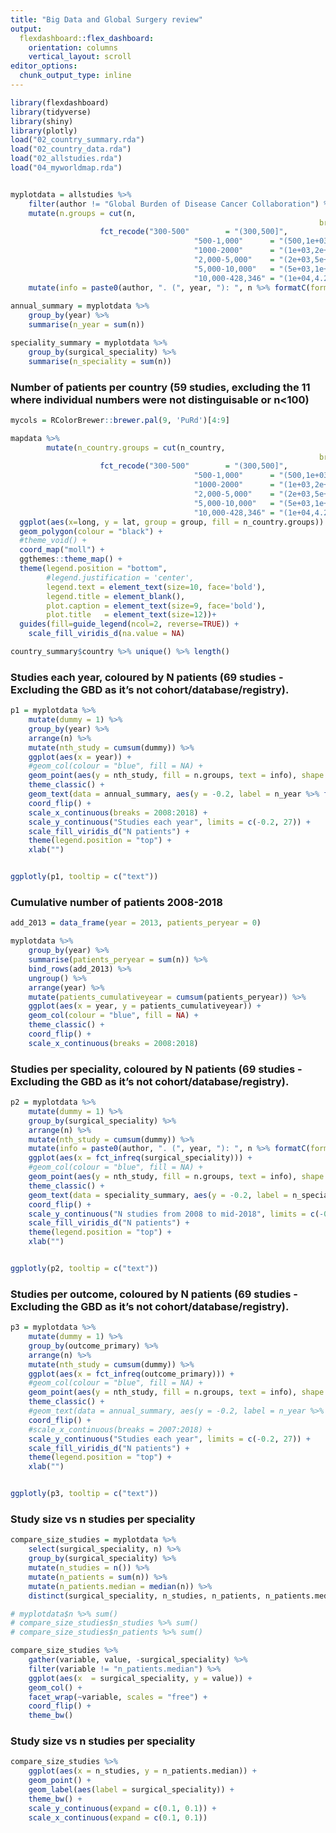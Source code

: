 ```yaml
---
title: "Big Data and Global Surgery review"
output: 
  flexdashboard::flex_dashboard:
    orientation: columns
    vertical_layout: scroll
editor_options: 
  chunk_output_type: inline
---
```


```r
library(flexdashboard)
library(tidyverse)
library(shiny)
library(plotly)
load("02_country_summary.rda")
load("02_country_data.rda")
load("02_allstudies.rda")
load("04_myworldmap.rda")


myplotdata = allstudies %>% 
	filter(author != "Global Burden of Disease Cancer Collaboration") %>% 
	mutate(n.groups = cut(n,
																	 breaks = c(300, 500, 1000, 2000, 5000, 10000, 428346)) %>% 
				 	fct_recode("300-500"        = "(300,500]",
				 						 "500-1,000"      = "(500,1e+03]",
				 						 "1000-2000"      = "(1e+03,2e+03]",
				 						 "2,000-5,000"    = "(2e+03,5e+03]",
				 						 "5,000-10,000"   = "(5e+03,1e+04]",
				 						 "10,000-428,346" = "(1e+04,4.28e+05]")) %>% 
	mutate(info = paste0(author, ". (", year, "): ", n %>% formatC(format = "f", big.mark = ",", digits = 0), " patients, ", surgical_speciality))
	
annual_summary = myplotdata %>%
	group_by(year) %>%
	summarise(n_year = sum(n))

speciality_summary = myplotdata %>%
	group_by(surgical_speciality) %>%
	summarise(n_speciality = sum(n))

```

### Number of patients per country (59 studies, excluding the 11 where individual numbers were not distinguisable or n<100)

```r

mycols = RColorBrewer::brewer.pal(9, 'PuRd')[4:9]

mapdata %>% 
		mutate(n_country.groups = cut(n_country,
																	 breaks = c(300, 500, 1000, 2000, 5000, 10000, 428346)) %>% 
				 	fct_recode("300-500"        = "(300,500]",
				 						 "500-1,000"      = "(500,1e+03]",
				 						 "1000-2000"      = "(1e+03,2e+03]",
				 						 "2,000-5,000"    = "(2e+03,5e+03]",
				 						 "5,000-10,000"   = "(5e+03,1e+04]",
				 						 "10,000-428,346" = "(1e+04,4.28e+05]")) %>% 
  ggplot(aes(x=long, y = lat, group = group, fill = n_country.groups)) +
  geom_polygon(colour = "black") +
  #theme_void() +
  coord_map("moll") +
  ggthemes::theme_map() +
  theme(legend.position = "bottom",
        #legend.justification = 'center',
        legend.text = element_text(size=10, face='bold'),
        legend.title = element_blank(),
        plot.caption = element_text(size=9, face='bold'),
        plot.title   = element_text(size=12))+
  guides(fill=guide_legend(ncol=2, reverse=TRUE)) +
	scale_fill_viridis_d(na.value = NA)

country_summary$country %>% unique() %>% length()

```



### Studies each year, coloured by N patients (69 studies - Excluding the GBD as it's not cohort/database/registry).

```r


	
p1 = myplotdata %>% 	
	mutate(dummy = 1) %>% 
	group_by(year) %>% 
	arrange(n) %>% 
	mutate(nth_study = cumsum(dummy)) %>% 
	ggplot(aes(x = year)) +
	#geom_col(colour = "blue", fill = NA) +
	geom_point(aes(y = nth_study, fill = n.groups, text = info), shape = 21, size = 4) +
	theme_classic() +
	geom_text(data = annual_summary, aes(y = -0.2, label = n_year %>% formatC(format = "f", big.mark = ",", digits = 0)), hjust = -0.3) +
	coord_flip() +
	scale_x_continuous(breaks = 2008:2018) +
	scale_y_continuous("Studies each year", limits = c(-0.2, 27)) +
	scale_fill_viridis_d("N patients") +
	theme(legend.position = "top") +
	xlab("")


ggplotly(p1, tooltip = c("text"))

```

### Cumulative number of patients 2008-2018

```r


add_2013 = data_frame(year = 2013, patients_peryear = 0)

myplotdata %>% 	
	group_by(year) %>% 
	summarise(patients_peryear = sum(n)) %>% 
	bind_rows(add_2013) %>% 
	ungroup() %>% 
	arrange(year) %>% 
	mutate(patients_cumulativeyear = cumsum(patients_peryear)) %>% 
	ggplot(aes(x = year, y = patients_cumulativeyear)) +
	geom_col(colour = "blue", fill = NA) +
	theme_classic() +
	coord_flip() +
	scale_x_continuous(breaks = 2008:2018)

```



### Studies per speciality, coloured by N patients (69 studies - Excluding the GBD as it's not cohort/database/registry).

```r

p2 = myplotdata %>% 	
	mutate(dummy = 1) %>% 
	group_by(surgical_speciality) %>% 
	arrange(n) %>% 
	mutate(nth_study = cumsum(dummy)) %>% 
	mutate(info = paste0(author, ". (", year, "): ", n %>% formatC(format = "f", big.mark = ",", digits = 0), " patients")) %>% 
	ggplot(aes(x = fct_infreq(surgical_speciality))) +
	#geom_col(colour = "blue", fill = NA) +
	geom_point(aes(y = nth_study, fill = n.groups, text = info), shape = 21, size = 3.5) +
	theme_classic() +
	geom_text(data = speciality_summary, aes(y = -0.2, label = n_speciality %>% formatC(format = "f", big.mark = ",", digits = 0)), hjust = -0.3) +
	coord_flip() +
	scale_y_continuous("N studies from 2008 to mid-2018", limits = c(-0.2, 27)) +
	scale_fill_viridis_d("N patients") +
	theme(legend.position = "top") +
	xlab("")


ggplotly(p2, tooltip = c("text"))

```


### Studies per outcome, coloured by N patients (69 studies - Excluding the GBD as it's not cohort/database/registry).

```r


	
p3 = myplotdata %>% 	
	mutate(dummy = 1) %>% 
	group_by(outcome_primary) %>% 
	arrange(n) %>% 
	mutate(nth_study = cumsum(dummy)) %>% 
	ggplot(aes(x = fct_infreq(outcome_primary))) +
	#geom_col(colour = "blue", fill = NA) +
	geom_point(aes(y = nth_study, fill = n.groups, text = info), shape = 21, size = 4) +
	theme_classic() +
	#geom_text(data = annual_summary, aes(y = -0.2, label = n_year %>% formatC(format = "f", big.mark = ",", digits = 0)), hjust = -0.3) +
	coord_flip() +
	#scale_x_continuous(breaks = 2007:2018) +
	scale_y_continuous("Studies each year", limits = c(-0.2, 27)) +
	scale_fill_viridis_d("N patients") +
	theme(legend.position = "top") +
	xlab("")


ggplotly(p3, tooltip = c("text"))

```



### Study size vs n studies per speciality


```r

compare_size_studies = myplotdata %>% 
	select(surgical_speciality, n) %>% 
	group_by(surgical_speciality) %>% 
	mutate(n_studies = n()) %>% 
	mutate(n_patients = sum(n)) %>% 
	mutate(n_patients.median = median(n)) %>% 
	distinct(surgical_speciality, n_studies, n_patients, n_patients.median)

# myplotdata$n %>% sum()
# compare_size_studies$n_studies %>% sum()
# compare_size_studies$n_patients %>% sum()

compare_size_studies %>% 
	gather(variable, value, -surgical_speciality) %>% 
	filter(variable != "n_patients.median") %>% 
	ggplot(aes(x  = surgical_speciality, y = value)) +
	geom_col() +
	facet_wrap(~variable, scales = "free") +
	coord_flip() +
	theme_bw()


```



### Study size vs n studies per speciality


```r
compare_size_studies %>% 
	ggplot(aes(x = n_studies, y = n_patients.median)) +
	geom_point() +
	geom_label(aes(label = surgical_speciality)) +
	theme_bw() +
	scale_y_continuous(expand = c(0.1, 0.1)) +
	scale_x_continuous(expand = c(0.1, 0.1))


```












